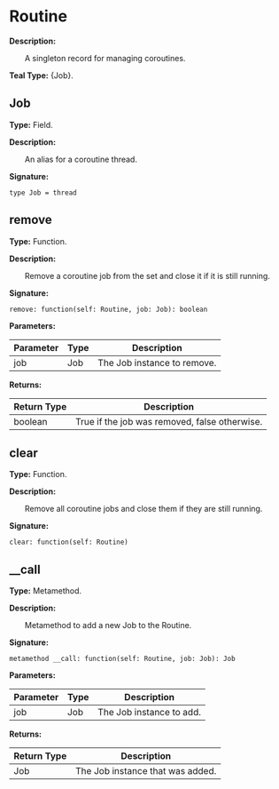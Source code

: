 
# Routine

**Description:**

&emsp;&emsp;A singleton record for managing coroutines.

**Teal Type:** \{Job}.

## Job

**Type:** Field.

**Description:**

&emsp;&emsp;An alias for a coroutine thread.

**Signature:**
```tl
type Job = thread
```

## remove

**Type:** Function.

**Description:**

&emsp;&emsp;Remove a coroutine job from the set and close it if it is still running.

**Signature:**
```tl
remove: function(self: Routine, job: Job): boolean
```

**Parameters:**

| Parameter | Type | Description |
| --- | --- | --- |
| job | Job | The Job instance to remove. |

**Returns:**

| Return Type | Description |
| --- | --- |
| boolean | True if the job was removed, false otherwise. |

## clear

**Type:** Function.

**Description:**

&emsp;&emsp;Remove all coroutine jobs and close them if they are still running.

**Signature:**
```tl
clear: function(self: Routine)
```

## __call

**Type:** Metamethod.

**Description:**

&emsp;&emsp;Metamethod to add a new Job to the Routine.

**Signature:**
```tl
metamethod __call: function(self: Routine, job: Job): Job
```

**Parameters:**

| Parameter | Type | Description |
| --- | --- | --- |
| job | Job | The Job instance to add. |

**Returns:**

| Return Type | Description |
| --- | --- |
| Job | The Job instance that was added. |